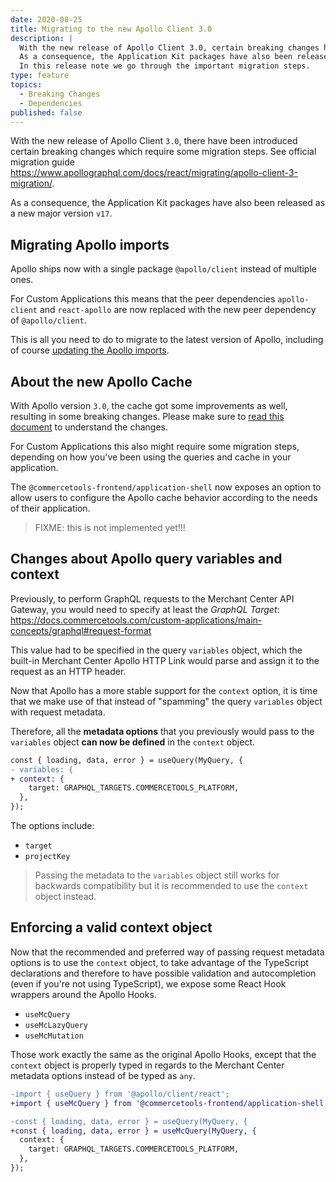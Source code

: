 ```yaml
---
date: 2020-08-25
title: Migrating to the new Apollo Client 3.0
description: |
  With the new release of Apollo Client 3.0, certain breaking changes have been introduced which require some migration steps.\
  As a consequence, the Application Kit packages have also been released as a new major version v17.\
  In this release note we go through the important migration steps.
type: feature
topics:
  - Breaking Changes
  - Dependencies
published: false
---
```


With the new release of Apollo Client `3.0`, there have been introduced certain breaking changes which require some migration steps. See official migration guide https://www.apollographql.com/docs/react/migrating/apollo-client-3-migration/.

As a consequence, the Application Kit packages have also been released as a new major version `v17`.

## Migrating Apollo imports

Apollo ships now with a single package `@apollo/client` instead of multiple ones.

For Custom Applications this means that the peer dependencies `apollo-client` and `react-apollo` are now replaced with the new peer dependency of `@apollo/client`.

This is all you need to do to migrate to the latest version of Apollo, including of course [updating the Apollo imports](https://www.apollographql.com/docs/react/migrating/apollo-client-3-migration/#updating-imports).

## About the new Apollo Cache

With Apollo version `3.0`, the cache got some improvements as well, resulting in some breaking changes. Please make sure to [read this document](https://www.apollographql.com/docs/react/migrating/apollo-client-3-migration/#cache-improvements) to understand the changes.

For Custom Applications this also might require some migration steps, depending on how you've been using the queries and cache in your application.

The `@commercetools-frontend/application-shell` now exposes an option to allow users to configure the Apollo cache behavior according to the needs of their application.

> FIXME: this is not implemented yet!!!

## Changes about Apollo query variables and context

Previously, to perform GraphQL requests to the Merchant Center API Gateway, you would need to specify at least the _GraphQL Target_: https://docs.commercetools.com/custom-applications/main-concepts/graphql#request-format

This value had to be specified in the query `variables` object, which the built-in Merchant Center Apollo HTTP Link would parse and assign it to the request as an HTTP header.

Now that Apollo has a more stable support for the `context` option, it is time that we make use of that instead of "spamming" the query `variables` object with request metadata.

Therefore, all the **metadata options** that you previously would pass to the `variables` object **can now be defined** in the `context` object.

```diff
const { loading, data, error } = useQuery(MyQuery, {
- variables: {
+ context: {
    target: GRAPHQL_TARGETS.COMMERCETOOLS_PLATFORM,
  },
});
```

The options include:

- `target`
- `projectKey`

> Passing the metadata to the `variables` object still works for backwards compatibility but it is recommended to use the `context` object instead.

## Enforcing a valid context object

Now that the recommended and preferred way of passing request metadata options is to use the `context` object, to take advantage of the TypeScript declarations and therefore to have possible validation and autocompletion (even if you're not using TypeScript), we expose some React Hook wrappers around the Apollo Hooks.

- `useMcQuery`
- `useMcLazyQuery`
- `useMcMutation`

Those work exactly the same as the original Apollo Hooks, except that the `context` object is properly typed in regards to the Merchant Center metadata options instead of be typed as `any`.

```diff
-import { useQuery } from '@apollo/client/react';
+import { useMcQuery } from '@commercetools-frontend/application-shell';

-const { loading, data, error } = useQuery(MyQuery, {
+const { loading, data, error } = useMcQuery(MyQuery, {
  context: {
    target: GRAPHQL_TARGETS.COMMERCETOOLS_PLATFORM,
  },
});
```
